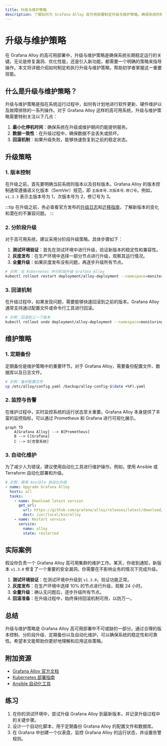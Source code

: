 ```yaml
---
title: 升级与维护策略
description: 了解如何为 Grafana Alloy 高可用部署制定升级与维护策略，确保系统的稳定性和可靠性。
---
```


# 升级与维护策略

在 Grafana Alloy 的高可用部署中，升级与维护策略是确保系统长期稳定运行的关键。无论是修复漏洞、优化性能，还是引入新功能，都需要一个明确的策略来指导操作。本文将详细介绍如何制定和执行升级与维护策略，帮助初学者掌握这一重要技能。

## 什么是升级与维护策略？

升级与维护策略是指在系统运行过程中，如何有计划地进行软件更新、硬件维护以及故障排除的一系列操作。对于 Grafana Alloy 这样的高可用系统，升级与维护策略需要特别关注以下几点：

1. **最小化停机时间**：确保系统在升级或维护期间仍能提供服务。
2. **数据一致性**：在升级过程中，确保数据不会丢失或损坏。
3. **回滚机制**：如果升级失败，能够快速恢复到之前的稳定状态。

## 升级策略

### 1. 版本控制

在升级之前，首先要明确当前系统的版本以及目标版本。Grafana Alloy 的版本控制通常遵循语义化版本（SemVer）规范，即 `主版本号.次版本号.修订号`。例如，`v1.2.3` 表示主版本号为 1，次版本号为 2，修订号为 3。

:::tip
在升级之前，务必查看官方发布的[升级日志](https://grafana.com/docs/alloy/latest/release-notes/)和[迁移指南](https://grafana.com/docs/alloy/latest/migration/)，了解新版本的变化和潜在的不兼容问题。
:::

### 2. 分阶段升级

对于高可用系统，建议采用分阶段升级策略。具体步骤如下：

1. **测试环境验证**：首先在测试环境中进行升级，验证新版本的稳定性和兼容性。
2. **灰度发布**：在生产环境中选择一部分节点进行升级，观察其运行情况。
3. **全量升级**：如果灰度发布没有问题，再逐步升级所有节点。

```bash
# 示例：在 Kubernetes 中分阶段升级 Grafana Alloy
kubectl rollout restart deployment/alloy-deployment --namespace=monitoring
```

### 3. 回滚机制

在升级过程中，如果发现问题，需要能够快速回滚到之前的版本。Grafana Alloy 通常支持通过配置文件或命令行工具进行回滚。

```bash
# 示例：回滚到上一个版本
kubectl rollout undo deployment/alloy-deployment --namespace=monitoring
```

## 维护策略

### 1. 定期备份

定期备份是维护策略中的重要环节。对于 Grafana Alloy，需要备份配置文件、数据库以及日志文件。

```bash
# 示例：备份配置文件
cp /etc/alloy/config.yaml /backup/alloy-config-$(date +%F).yaml
```

### 2. 监控与告警

在维护过程中，实时监控系统的运行状态至关重要。Grafana Alloy 本身提供了丰富的监控指标，可以通过 Prometheus 和 Grafana 进行可视化展示。

```mermaid
graph TD
    A[Grafana Alloy] --> B[Prometheus]
    B --> C[Grafana]
    C --> D[告警系统]
```

### 3. 自动化维护

为了减少人为错误，建议使用自动化工具进行维护操作。例如，使用 Ansible 或 Terraform 自动化部署和升级。

```yaml
# 示例：使用 Ansible 自动化升级
- name: Upgrade Grafana Alloy
  hosts: all
  tasks:
    - name: Download latest version
      get_url:
        url: https://github.com/grafana/alloy/releases/latest/download/alloy-linux-amd64
        dest: /usr/local/bin/alloy
    - name: Restart service
      service:
        name: alloy
        state: restarted
```

## 实际案例

假设你负责一个 Grafana Alloy 高可用集群的维护工作。某天，你收到通知，新版本 `v1.3.0` 修复了一个重要的安全漏洞。你需要在不影响业务的情况下完成升级。

1. **测试环境验证**：在测试环境中升级到 `v1.3.0`，验证功能正常。
2. **灰度发布**：在生产环境中选择 10% 的节点进行升级，观察 24 小时。
3. **全量升级**：确认无问题后，逐步升级所有节点。
4. **回滚准备**：在升级过程中，始终保持回滚机制可用，以防万一。

## 总结

升级与维护策略是 Grafana Alloy 高可用部署中不可或缺的一部分。通过合理的版本控制、分阶段升级、定期备份以及自动化维护，可以确保系统的稳定性和可靠性。希望本文能帮助你更好地理解和应用这些策略。

## 附加资源

- [Grafana Alloy 官方文档](https://grafana.com/docs/alloy/latest/)
- [Kubernetes 部署指南](https://kubernetes.io/docs/concepts/workloads/controllers/deployment/)
- [Ansible 自动化工具](https://docs.ansible.com/ansible/latest/index.html)

## 练习

1. 在你的测试环境中，尝试升级 Grafana Alloy 到最新版本，并记录升级过程中的关键步骤。
2. 设计一个自动化脚本，用于定期备份 Grafana Alloy 的配置文件和数据库。
3. 在 Grafana 中创建一个仪表盘，监控 Grafana Alloy 的运行状态，并设置告警规则。